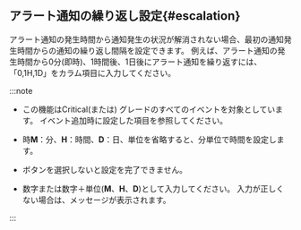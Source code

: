 ## アラート通知の繰り返し設定{#escalation}

アラート通知の発生時間から通知発生の状況が解消されない場合、最初の通知発生時間からの通知の繰り返し間隔を設定できます。 例えば、アラート通知の発生時間から0分(即時)、1時間後、1日後にアラート通知を繰り返すには、「0,1H,1D」を<Cmdname sid="TTL06149" className="uitext" />カラム項目に入力してください。

<ImgLang img='server-notice-escalation.png' desc='エスカレーション' />

:::note

-   この機能は<span class='vslow'>Critical</span>(または<Cmdname sid="fatal" className="vslow" />) グレードのすべてのイベントを対象としています。 イベント追加時に設定した<Cmdname sid="level" className="uitext" />項目を参照してください。

-   時**M**：分、**H**：時間、**D**：日、単位を省略すると、分単位で時間を設定します。

-   <Cmdname sid="save" className="uitext" /> ボタンを選択しないと設定を完了できません。

-   数字または数字＋単位(**M**、**H**、**D**)として入力してください。 入力が正しくない場合は、メッセージが表示されます。

:::

